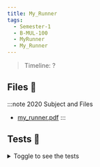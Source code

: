 ```yaml
---
title: My_Runner
tags:
  - Semester-1
  - B-MUL-100
  - MyRunner
  - My_Runner
---
```

> Timeline: ?


## Files 📂

:::note 2020 Subject and Files
- [my_runner.pdf](https://github.com/Studio-17/Epitech-Subjects/raw/main/Semester-1/B-MUL-100/MyRunner/My_Runner/my_runner.pdf)
:::

## Tests 🤖
<details>
  <summary>Toggle to see the tests</summary>
  <div>
Yo
  </div>
</details>

